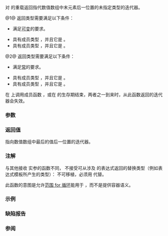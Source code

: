 {{cpp/title|end&lt;small&gt;(std::valarray)&lt;/small&gt;}}
{{cpp/numeric/valarray/navbar}}
{{dcl begin}}
{{dcl|num=1|since=c++11|
template&lt; class T &gt; 
/* 见下文 */ end( valarray&lt;T&gt;&amp; v );
}}
{{dcl|num=2|since=c++11|
template&lt; class T &gt; 
/* 见下文 */ end( const valarray&lt;T&gt;&amp; v );
}}
{{dcl end}}

{{lc|std::end}} 对 {{tt|valarray}} 的重载返回指代数值数组中末元素后一位置的未指定类型的迭代器。

@1@ 返回类型需要满足以下条件：
* 满足[[cpp/iterator|可变]]{{named req|RandomAccessIterator}}的要求。
{{rrev|since=c++20|* 实现 {{lconcept|contiguous_iterator}}。}}
* 具有成员类型 {{tt|value_type}}，并且它是 {{tt|T}}。
* 具有成员类型 {{tt|reference}}，并且它是 {{tt|T&amp;}}。
@2@ 返回类型需要满足以下条件：
* 满足[[cpp/iterator|常]]{{named req|RandomAccessIterator}}的要求。
{{rrev|since=c++20|* 实现 {{lconcept|contiguous_iterator}}。}}
* 具有成员类型 {{tt|value_type}}，并且它是 {{tt|T}}。
* 具有成员类型 {{tt|reference}}，并且它是 {{tt|const T&amp;}}。

在 {{c|v}} 上调用成员函数 {{rlpf|resize}}，或在 {{c|v}} 的生存期结束，两者之一到来时，从此函数返回的迭代器会失效。

===参数===
{{par begin}}
{{par|v|数值数组}}
{{par end}} 

===返回值===
指向数值数组中最后的值后一位置的迭代器。

{{cpp/impldef exception}}

===注解===
与其他接收 {{tt|std::valarray}} 实参的函数不同，{{tt|end()}} 不接受可从涉及 {{tt|valarray}} 的表达式返回的替换类型（例如表达式模板所产生的类型）：{{c|std::end(v1 + v2)}} 不可移植，必须用 {{c|std::end(std::valarray&lt;T&gt;(v1 + v2))}} 代替。

此函数的意图是允许[[cpp/language/range-for|范围 for 循环]]能用于 {{tt|valarray}}，而不是提供容器语义。

===示例===
{{example
|code=
#include &lt;algorithm&gt;
#include &lt;iostream&gt;
#include &lt;valarray&gt;

int main()
{
    const std::valarray&lt;char&gt; va
    {
        'H', 'e', 'l', 'l', 'o', 
        ',', ' ', 
        'C', '+', '+', '!', '\n'
    };

    std::for_each(std::begin(va), std::end(va),
                  [](char c){ std::cout &lt;&lt; c; });
}
|output=
Hello, C++!
}}

===缺陷报告===
{{dr list begin}}
{{dr list item|wg=lwg|dr=2058|std=C++11|before=1. {{tt|end()}} 需要支持替换类型&lt;br&gt;2. 未指定返回的迭代器会在什么时候失效|after=1. 不需要&lt;br&gt;2. 已指定}}
{{dr list end}}

===参阅===
{{dsc begin}}
{{dsc inc|cpp/numeric/valarray/dsc begin2}}
{{dsc end}}

{{langlinks|de|en|es|fr|it|ja|pt|ru}}